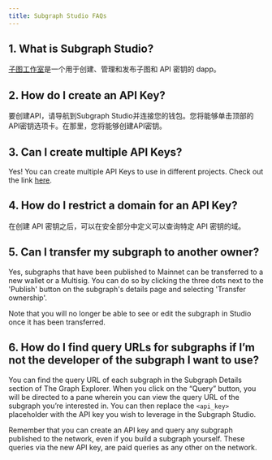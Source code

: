 ```yaml
---
title: Subgraph Studio FAQs
---
```


## 1. What is Subgraph Studio?

[子图工作室](https://thegraph.com/studio/)是一个用于创建、管理和发布子图和 API 密钥的 dapp。

## 2. How do I create an API Key?

要创建API，请导航到Subgraph Studio并连接您的钱包。您将能够单击顶部的API密钥选项卡。在那里，您将能够创建API密钥。

## 3. Can I create multiple API Keys?

Yes! You can create multiple API Keys to use in different projects. Check out the link [here](https://thegraph.com/studio/apikeys/).

## 4. How do I restrict a domain for an API Key?

在创建 API 密钥之后，可以在安全部分中定义可以查询特定 API 密钥的域。

## 5. Can I transfer my subgraph to another owner?

Yes, subgraphs that have been published to Mainnet can be transferred to a new wallet or a Multisig. You can do so by clicking the three dots next to the 'Publish' button on the subgraph's details page and selecting 'Transfer ownership'.

Note that you will no longer be able to see or edit the subgraph in Studio once it has been transferred.

## 6. How do I find query URLs for subgraphs if I’m not the developer of the subgraph I want to use?

You can find the query URL of each subgraph in the Subgraph Details section of The Graph Explorer. When you click on the “Query” button, you will be directed to a pane wherein you can view the query URL of the subgraph you’re interested in. You can then replace the `<api_key>` placeholder with the API key you wish to leverage in the Subgraph Studio.

Remember that you can create an API key and query any subgraph published to the network, even if you build a subgraph yourself. These queries via the new API key, are paid queries as any other on the network.

